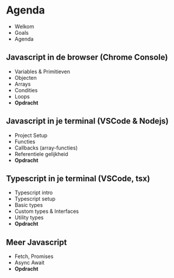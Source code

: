 # Agenda

- Welkom
- Goals
- Agenda

## Javascript in de browser (Chrome Console)

- Variables & Primitieven
- Objecten
- Arrays
- Condities
- Loops
- **Opdracht**

## Javascript in je terminal (VSCode & Nodejs)

- Project Setup
- Functies
- Callbacks (array-functies)
- Referentiele gelijkheid
- **Opdracht**

## Typescript in je terminal (VSCode, tsx)

- Typescript intro
- Typescript setup
- Basic types
- Custom types & Interfaces
- Utility types
- **Opdracht**

## Meer Javascript

- Fetch, Promises
- Async Await
- **Opdracht**
